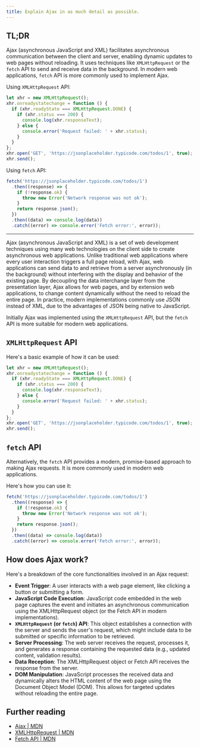```yaml
---
title: Explain Ajax in as much detail as possible.
---
```


## TL;DR

Ajax (asynchronous JavaScript and XML) facilitates asynchronous communication between the client and server, enabling dynamic updates to web pages without reloading. It uses techniques like `XMLHttpRequest` or the `fetch` API to send and receive data in the background. In modern web applications, `fetch` API is more commonly used to implement Ajax.

Using `XMLHttpRequest` API:

```js
let xhr = new XMLHttpRequest();
xhr.onreadystatechange = function () {
  if (xhr.readyState === XMLHttpRequest.DONE) {
    if (xhr.status === 200) {
      console.log(xhr.responseText);
    } else {
      console.error('Request failed: ' + xhr.status);
    }
  }
};
xhr.open('GET', 'https://jsonplaceholder.typicode.com/todos/1', true);
xhr.send();
```

Using `fetch` API:

```js
fetch('https://jsonplaceholder.typicode.com/todos/1')
  .then((response) => {
    if (!response.ok) {
      throw new Error('Network response was not ok');
    }
    return response.json();
  })
  .then((data) => console.log(data))
  .catch((error) => console.error('Fetch error:', error));
```

---

Ajax (asynchronous JavaScript and XML) is a set of web development techniques using many web technologies on the client side to create asynchronous web applications. Unlike traditional web applications where every user interaction triggers a full page reload, with Ajax, web applications can send data to and retrieve from a server asynchronously (in the background) without interfering with the display and behavior of the existing page. By decoupling the data interchange layer from the presentation layer, Ajax allows for web pages, and by extension web applications, to change content dynamically without the need to reload the entire page. In practice, modern implementations commonly use JSON instead of XML, due to the advantages of JSON being native to JavaScript.

Initially Ajax was implemented using the `XMLHttpRequest` API, but the `fetch` API is more suitable for modern web applications.

## `XMLHttpRequest` API

Here's a basic example of how it can be used:

```js
let xhr = new XMLHttpRequest();
xhr.onreadystatechange = function () {
  if (xhr.readyState === XMLHttpRequest.DONE) {
    if (xhr.status === 200) {
      console.log(xhr.responseText);
    } else {
      console.error('Request failed: ' + xhr.status);
    }
  }
};
xhr.open('GET', 'https://jsonplaceholder.typicode.com/todos/1', true);
xhr.send();
```

## `fetch` API

Alternatively, the `fetch` API provides a modern, promise-based approach to making Ajax requests. It is more commonly used in modern web applications.

Here's how you can use it:

```js
fetch('https://jsonplaceholder.typicode.com/todos/1')
  .then((response) => {
    if (!response.ok) {
      throw new Error('Network response was not ok');
    }
    return response.json();
  })
  .then((data) => console.log(data))
  .catch((error) => console.error('Fetch error:', error));
```

## How does Ajax work?

Here's a breakdown of the core functionalities involved in an Ajax request:

- **Event Trigger**: A user interacts with a web page element, like clicking a button or submitting a form.
- **JavaScript Code Execution**: JavaScript code embedded in the web page captures the event and initiates an asynchronous communication using the XMLHttpRequest object (or the Fetch API in modern implementations).
- **`XMLHttpRequest` (or `fetch`) API**: This object establishes a connection with the server and sends the user's request, which might include data to be submitted or specific information to be retrieved.
- **Server Processing**: The web server receives the request, processes it, and generates a response containing the requested data (e.g., updated content, validation results).
- **Data Reception**: The XMLHttpRequest object or Fetch API receives the response from the server.
- **DOM Manipulation**: JavaScript processes the received data and dynamically alters the HTML content of the web page using the Document Object Model (DOM). This allows for targeted updates without reloading the entire page.

## Further reading

- [Ajax | MDN](https://developer.mozilla.org/en-US/docs/Glossary/AJAX)
- [XMLHttpRequest | MDN](https://developer.mozilla.org/en-US/docs/Web/API/XMLHttpRequest)
- [Fetch API | MDN ](https://developer.mozilla.org/en-US/docs/Web/API/Fetch_API)
